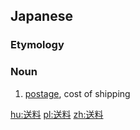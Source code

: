 ==Japanese==
{{ja-kanjitab|そう|りょう|yomi=o}}

===Etymology===
{{suffix|送|料|lang=ja|sort=そうりょう}}

===Noun===
{{ja-noun|そうりょう}}

# [[postage]], cost of shipping

[[hu:送料]]
[[pl:送料]]
[[zh:送料]]